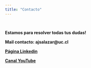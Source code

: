 ```yaml
---
title: "Contacto"
---
```


\

**Estamos para resolver todas tus dudas!**

**Mail contacto: ajsalazar@uc.cl**

[**Página Linkedin**](https://www.linkedin.com/company/geostyle/)

[**Canal YouTube**](https://www.youtube.com/channel/UC3Hepnp1iAuiELS5kDGrReQ) 

